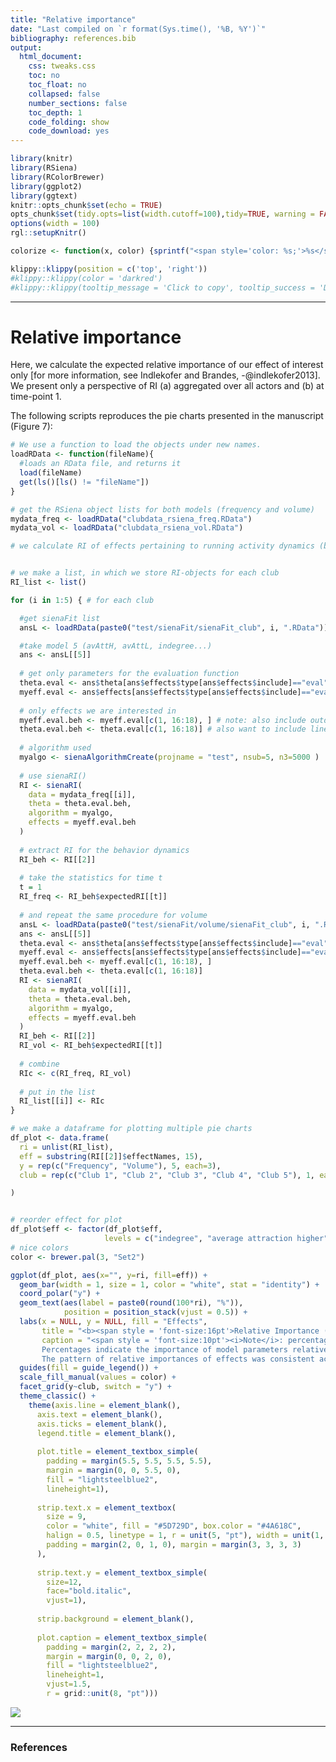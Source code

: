 ```yaml
---
title: "Relative importance"
date: "Last compiled on `r format(Sys.time(), '%B, %Y')`"
bibliography: references.bib
output:
  html_document:
    css: tweaks.css
    toc: no
    toc_float: no
    collapsed: false
    number_sections: false
    toc_depth: 1
    code_folding: show
    code_download: yes
---
```


```r
library(knitr)
library(RSiena)
library(RColorBrewer)
library(ggplot2)
library(ggtext)
knitr::opts_chunk$set(echo = TRUE)
opts_chunk$set(tidy.opts=list(width.cutoff=100),tidy=TRUE, warning = FALSE, message = FALSE,comment = "#>", cache=TRUE, class.source=c("test"), class.output=c("test2"))
options(width = 100)
rgl::setupKnitr()

colorize <- function(x, color) {sprintf("<span style='color: %s;'>%s</span>", color, x) }

```

```r
klippy::klippy(position = c('top', 'right'))
#klippy::klippy(color = 'darkred')
#klippy::klippy(tooltip_message = 'Click to copy', tooltip_success = 'Done')
```


----

# Relative importance

Here, we calculate the expected relative importance of our effect of interest only [for more information, see Indlekofer and Brandes, -@indlekofer2013]. We present only a perspective of RI (a) aggregated over all actors and (b) at time-point 1. 


The following scripts reproduces the pie charts presented in the manuscript (Figure 7):

```r
# We use a function to load the objects under new names.
loadRData <- function(fileName){
  #loads an RData file, and returns it
  load(fileName)
  get(ls()[ls() != "fileName"])
}

# get the RSiena object lists for both models (frequency and volume)
mydata_freq <- loadRData("clubdata_rsiena_freq.RData")
mydata_vol <- loadRData("clubdata_rsiena_vol.RData")

# we calculate RI of effects pertaining to running activity dynamics (both frequency and volume) across clubs


# we make a list, in which we store RI-objects for each club
RI_list <- list()

for (i in 1:5) { # for each club

  #get sienaFit list 
  ansL <- loadRData(paste0("test/sienaFit/sienaFit_club", i, ".RData"))

  #take model 5 (avAttH, avAttL, indegree...)
  ans <- ansL[[5]]
  
  # get only parameters for the evaluation function
  theta.eval <- ans$theta[ans$effects$type[ans$effects$include]=="eval"]
  myeff.eval <- ans$effects[ans$effects$type[ans$effects$include]=="eval",]
  
  # only effects we are interested in
  myeff.eval.beh <- myeff.eval[c(1, 16:18), ] # note: also include outdegree (or another effect pertaining to network dynamics); apparently this is needed...
  theta.eval.beh <- theta.eval[c(1, 16:18)] # also want to include linear/quad shape? then do 14:18
  
  # algorithm used
  myalgo <- sienaAlgorithmCreate(projname = "test", nsub=5, n3=5000 )
  
  # use sienaRI()
  RI <- sienaRI(
    data = mydata_freq[[i]],
    theta = theta.eval.beh,
    algorithm = myalgo,
    effects = myeff.eval.beh
  )
  
  # extract RI for the behavior dynamics
  RI_beh <- RI[[2]]
  
  # take the statistics for time t
  t = 1
  RI_freq <- RI_beh$expectedRI[[t]]
  
  # and repeat the same procedure for volume
  ansL <- loadRData(paste0("test/sienaFit/volume/sienaFit_club", i, ".RData"))
  ans <- ansL[[5]]
  theta.eval <- ans$theta[ans$effects$type[ans$effects$include]=="eval"]
  myeff.eval <- ans$effects[ans$effects$type[ans$effects$include]=="eval",]
  myeff.eval.beh <- myeff.eval[c(1, 16:18), ]
  theta.eval.beh <- theta.eval[c(1, 16:18)]
  RI <- sienaRI(
    data = mydata_vol[[i]],
    theta = theta.eval.beh,
    algorithm = myalgo,
    effects = myeff.eval.beh
  )
  RI_beh <- RI[[2]]
  RI_vol <- RI_beh$expectedRI[[t]]
  
  # combine 
  RIc <- c(RI_freq, RI_vol)
  
  # put in the list
  RI_list[[i]] <- RIc
}

# we make a dataframe for plotting multiple pie charts
df_plot <- data.frame(
  ri = unlist(RI_list),
  eff = substring(RI[[2]]$effectNames, 15),
  y = rep(c("Frequency", "Volume"), 5, each=3),
  club = rep(c("Club 1", "Club 2", "Club 3", "Club 4", "Club 5"), 1, each = 6)

)


# reorder effect for plot
df_plot$eff <- factor(df_plot$eff,
                     levels = c("indegree", "average attraction higher", "average attraction lower"))
# nice colors
color <- brewer.pal(3, "Set2")

ggplot(df_plot, aes(x="", y=ri, fill=eff)) +
  geom_bar(width = 1, size = 1, color = "white", stat = "identity") +
  coord_polar("y") +
  geom_text(aes(label = paste0(round(100*ri), "%")), 
            position = position_stack(vjust = 0.5)) +
  labs(x = NULL, y = NULL, fill = "Effects", 
       title = "<b><span style = 'font-size:16pt'>Relative Importance (<i>RI</i>) of indegree and attraction higher/lower effects</span>",
       caption = "<span style = 'font-size:10pt'><i>Note</i>: percentages indicate the extent to which effects determine whether actors make changes in their running attributes (i.e., frequency and volume).
       Percentages indicate the importance of model parameters relative to one another. They should not be interpreted as absolute explained variance. Patterns presented here would change, would we include other effects (e.g., basic shape effects, covariate effects). 
       The pattern of relative importances of effects was consistent across time; here, we present t=1.") +
  guides(fill = guide_legend()) +
  scale_fill_manual(values = color) +
  facet_grid(y~club, switch = "y") +
  theme_classic() +
    theme(axis.line = element_blank(),
      axis.text = element_blank(),
      axis.ticks = element_blank(),
      legend.title = element_blank(),
      
      plot.title = element_textbox_simple(
        padding = margin(5.5, 5.5, 5.5, 5.5),
        margin = margin(0, 0, 5.5, 0),
        fill = "lightsteelblue2",
        lineheight=1),
      
      strip.text.x = element_textbox(
        size = 9,
        color = "white", fill = "#5D729D", box.color = "#4A618C",
        halign = 0.5, linetype = 1, r = unit(5, "pt"), width = unit(1, "npc"),
        padding = margin(2, 0, 1, 0), margin = margin(3, 3, 3, 3)
      ),
      
      strip.text.y = element_textbox_simple(
        size=12,
        face="bold.italic",
        vjust=1),
      
      strip.background = element_blank(),
      
      plot.caption = element_textbox_simple(
        padding = margin(2, 2, 2, 2),
        margin = margin(0, 0, 2, 0),
        fill = "lightsteelblue2",
        lineheight=1,
        vjust=1.5,
        r = grid::unit(8, "pt")))
```

![](ri.jpg)

----


### References 
